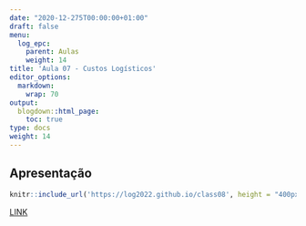 ---
date: "2020-12-275T00:00:00+01:00"
draft: false
menu:
  log_epc:
    parent: Aulas
    weight: 14
title: 'Aula 07 - Custos Logísticos'
editor_options: 
  markdown: 
    wrap: 70
output: 
  blogdown::html_page:
    toc: true
type: docs
weight: 14
---

## Apresentação

```{r echo=FALSE, message=FALSE, warning=FALSE}
knitr::include_url('https://log2022.github.io/class08', height = "400px")
```

[LINK](https://log2022.github.io/class08)


